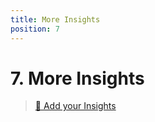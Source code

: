 ```yaml
---
title: More Insights
position: 7
---
```


# 7. More Insights

> [👋 Add your Insights](https://github.com/DevC-Casa/stateofdev.ma/blob/master/results/2021/sections/more.mdx)
